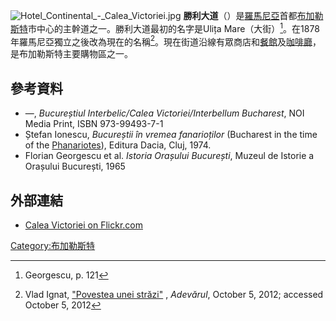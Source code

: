 [[File:Hotel_Continental_-_Calea_Victoriei.jpg|thumb]]
'''勝利大道'''（{{lang-ro|Calea Victoriei}}）是[[羅馬尼亞|羅馬尼亞]]首都[[布加勒斯特|布加勒斯特]]市中心的主幹道之一。勝利大道最初的名字是Ulița Mare（大街）<ref>Georgescu, p. 121</ref>。在1878年羅馬尼亞獨立之後改為現在的名稱<ref>{{ro icon}} Vlad Ignat, [http://www.adevarul.ro/locale/bucuresti/Povestea_unei_strazi_0_786521608.html "Povestea unei străzi"] {{Wayback|url=http://www.adevarul.ro/locale/bucuresti/Povestea_unei_strazi_0_786521608.html |date=20121110033845 }}, ''Adevărul'', October 5, 2012; accessed October 5, 2012</ref>。現在街道沿線有眾商店和[[餐館|餐館]]及[[咖啡廳|咖啡廳]]，是布加勒斯特主要購物區之一。
==參考資料==
{{reflist}}
* —, ''Bucureștiul Interbelic/Calea Victoriei/Interbellum Bucharest'', NOI Media Print, ISBN 973-99493-7-1
* Ștefan Ionescu, ''Bucureștii în vremea fanarioților'' (Bucharest in the time of the [[Phanariote|Phanariote]]s), Editura Dacia, Cluj, 1974.
* Florian Georgescu et al. ''Istoria Orașului București'', Muzeul de Istorie a Orașului București, 1965
==外部連結==
{{commons category|Calea Victoriei, Bucharest}}
* [https://www.flickr.com/search?sort=date-posted-desc&text=%22Calea%20Victoriei%22 Calea Victoriei on Flickr.com]
{{coord|44|26|31.49|N|26|5|38.57|E|display=title}}
[[Category:布加勒斯特|Category:布加勒斯特]]